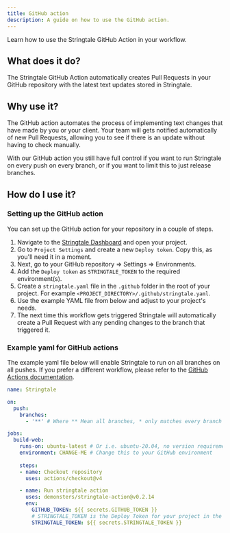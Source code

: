 ```yaml
---
title: GitHub action
description: A guide on how to use the GitHub action.
---
```


Learn how to use the Stringtale GitHub Action in your workflow.

## What does it do?

The Stringtale GitHub Action automatically creates Pull Requests in your GitHub repository with the latest text updates stored in Stringtale.

## Why use it?
The GitHub action automates the process of implementing text changes that have made by you or your client. Your team will gets notified automatically
of new Pull Requests, allowing you to see if there is an update without having to check manually.

With our GitHub action you still have full control if you want to run Stringtale on every push on every branch, or if you want to limit this
to just release branches.

## How do I use it?

### Setting up the GitHub action
You can set up the GitHub action for your repository in a couple of steps.

1. Navigate to the [Stringtale Dashboard](https://stringtale.com/app/projects) and open your project.
2. Go to `Project Settings` and create a new `Deploy token`. Copy this, as you'll need it in a moment.
3. Next, go to your GitHub repository => Settings => Environments.
4. Add the `Deploy token` as `STRINGTALE_TOKEN` to the required environment(s).
5. Create a `stringtale.yaml` file in the `.github` folder in the root of your project. For example
`<PROJECT_DIRECTORY>/.github/stringtale.yaml`.
6. Use the example YAML file from below and adjust to your project's needs.
7. The next time this workflow gets triggered Stringtale will automatically create a Pull Request with any pending changes to the branch that triggered it.

### Example yaml for GitHub actions

The example yaml file below will enable Stringtale to run on all branches on all pushes. If you prefer a different workflow, please refer
to the [GitHub Actions documentation](https://docs.github.com/en/actions/using-workflows/events-that-trigger-workflows).

```yaml
name: Stringtale

on:
  push:
    branches:
      - '**' # Where ** Mean all branches, * only matches every branch that doesn't contain a '/'

jobs:
  build-web:
    runs-on: ubuntu-latest # Or i.e. ubuntu-20.04, no version requirement there
    environment: CHANGE-ME # Change this to your GitHub environment
    
    steps:
    - name: Checkout repository
      uses: actions/checkout@v4

    - name: Run stringtale action
      uses: demonsters/stringtale-action@v0.2.14
      env:
        GITHUB_TOKEN: ${{ secrets.GITHUB_TOKEN }}
        # STRINGTALE_TOKEN is the Deploy Token for your project in the dashboard
        STRINGTALE_TOKEN: ${{ secrets.STRINGTALE_TOKEN }}

```